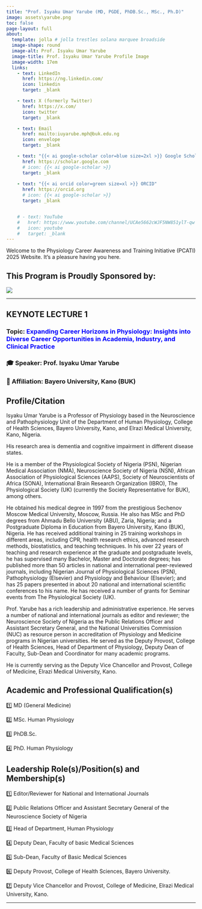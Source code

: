 ```yaml
---
title: "Prof. Isyaku Umar Yarube (MD, PGDE, PhDB.Sc., MSc., Ph.D)"
image: assets\yarube.png
toc: false
page-layout: full
about: 
  template: jolla # jolla trestles solana marquee broadside
  image-shape: round
  image-alt: Prof. Isyaku Umar Yarube
  image-title: Prof. Isyaku Umar Yarube Profile Image
  image-width: 17em
  links:
    - text: LinkedIn
      href: https://ng.linkedin.com/
      icon: linkedin
      target: _blank

    - text: X (formerly Twitter)
      href: https://x.com/
      icon: twitter
      target: _blank

    - text: Email
      href: mailto:iuyarube.mph@buk.edu.ng
      icon: envelope
      target: _blank

    - text: "{{< ai google-scholar color=blue size=2xl >}} Google Scholar"
      href: https://scholar.google.com
      # icon: {{< ai google-scholar >}}
      target: _blank
    
    - text: "{{< ai orcid color=green size=xl >}} ORCID"
      href: https://orcid.org
      # icon: {{< ai google-scholar >}}
      target: _blank


    # - text: YouTube
    #   href: https://www.youtube.com/channel/UCAe5662cWJF5NW851ylT-qw
    #   icon: youtube
    #   target: _blank
---
```


Welcome to the Physiology Career Awareness and Training Initiative (PCATI) 2025 Website. It's a pleasure having you here.

## **This Program is Proudly Sponsored by:**

![](assets\the-physiological-society-logo.png)

------------------------------------------------------------------------

::: callout-note
## KEYNOTE LECTURE 1

### Topic: [**Expanding Career Horizons in Physiology: Insights into Diverse Career Opportunities in Academia, Industry, and Clinical Practice**]{style="color: blue"}

### 🎓 Speaker: Prof. Isyaku Umar Yarube

### 🏢 Affiliation: Bayero University, Kano (BUK)
:::

## Profile/Citation

Isyaku Umar Yarube is a Professor of Physiology based in the Neuroscience and Pathophysiology Unit of the Department of Human Physiology, College of Health Sciences, Bayero University, Kano, and Elrazi Medical University, Kano, Nigeria.

His research area is dementia and cognitive impairment in different disease states.

He is a member of the Physiological Society of Nigeria (PSN), Nigerian Medical Association (NMA), Neuroscience Society of Nigeria (NSN), African Association of Physiological Sciences (AAPS), Society of Neuroscientists of Africa (SONA), International Brain Research
Organization (IBRO), The Physiological Society (UK) (currently the Society Representative for BUK), among others.

He obtained his medical degree in 1997 from the prestigious Sechenov Moscow Medical University, Moscow, Russia. He also has MSc and PhD degrees from Ahmadu Bello University (ABU), Zaria, Nigeria; and a Postgraduate Diploma in Education from Bayero University, Kano (BUK), Nigeria. He has received additional training in 25 training
workshops in different areas, including CPR, health research ethics, advanced research methods, biostatistics, and teaching techniques.
In his over 22 years of teaching and research experience at the graduate and postgraduate levels, he has supervised many Bachelor, Master and Doctorate degrees; has published more
than 50 articles in national and international peer-reviewed journals, including Nigerian Journal of Physiological Sciences (PSN), Pathophysiology (Elsevier) and Physiology and
Behaviour (Elsevier); and has 25 papers presented in about 20 national and international scientific conferences to his name. He has received a number of grants for Seminar events
from The Physiological Society (UK).

Prof. Yarube has a rich leadership and administrative experience. He serves a number of national and international journals as editor and reviewer; the Neuroscience Society of Nigeria as the Public Relations Officer and Assistant Secretary General, and the National
Universities Commission (NUC) as resource person in accreditation of Physiology and Medicine programs in Nigerian universities. He served as the Deputy Provost, College of Health Sciences, Head of Department of Physiology, Deputy Dean of Faculty, Sub-Dean and
Coordinator for many academic programs. 

He is currently serving as the Deputy Vice Chancellor and Provost, College of Medicine, Elrazi Medical University, Kano. 


## Academic and Professional Qualification(s)

1️⃣ MD (General Medicine)

2️⃣ MSc. Human Physiology

3️⃣ PhDB.Sc.

4️⃣ PhD. Human Physiology


## Leadership Role(s)/Position(s) and Membership(s)

1️⃣ Editor/Reviewer for National and International Journals

2️⃣ Public Relations Officer and Assistant Secretary General of the Neuroscience Society of Nigeria

3️⃣ Head of Department, Human Physiology

4️⃣ Deputy Dean, Faculty of basic Medical Sciences

5️⃣ Sub-Dean, Faculty of Basic Medical Sciences

6️⃣ Deputy Provost, College of Health Sciences, Bayero University.

7️⃣ Deputy Vice Chancellor and Provost, College of Medicine, Elrazi Medical University, Kano.


```{=html}
<!-- **Role:** Teaching and Research 

**Teaching Focus:** Training Medical, Allied Health Sciences and core Physiology and Anatomy students.

**Research Focus:** Investigating population specific mutations associated with cardiovascular and other diseases of public health concern

## Current Research Projects
➡️ Investigating genetic predisposition to preeclampsia in Northern Nigeria

➡️ Population Specific Mutations linked to familial hypercholesterolemia. -->
```

------------------------------------------------------------------------